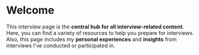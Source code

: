 # Welcome

This interview page is the **central hub for all interview-related content**. Here, you can find a variety of resources to help you prepare for interviews. Also, this page includes my **personal experiences** and **insights** from interviews I've conducted or participated in.

